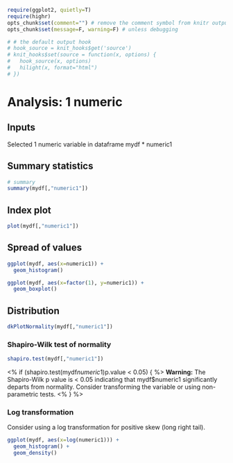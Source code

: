 ```r
require(ggplot2, quietly=T)
require(highr)
opts_chunk$set(comment="") # remove the comment symbol from knitr output
opts_chunk$set(message=F, warning=F) # unless debugging

# # the default output hook
# hook_source = knit_hooks$get('source')
# knit_hooks$set(source = function(x, options) {
#   hook_source(x, options)
#   hilight(x, format="html")
# })
```
# Analysis: 1 numeric

## Inputs

Selected 1 numeric variable in dataframe mydf
* numeric1

## Summary statistics

```r
# summary
summary(mydf[,"numeric1"])
```

## Index plot

```r
plot(mydf[,"numeric1"])
```


## Spread of values

```r
ggplot(mydf, aes(x=numeric1)) +
  geom_histogram()
```

```r
ggplot(mydf, aes(x=factor(1), y=numeric1)) +
  geom_boxplot()
```

## Distribution

```r
dkPlotNormality(mydf[,"numeric1"])
```

### Shapiro-Wilk test of normality

```r
shapiro.test(mydf[,"numeric1"])
```

<% if (shapiro.test(mydf$numeric1)$p.value < 0.05) { %>
**Warning:** The Shapiro-Wilk p value is < 0.05 indicating that mydf$numeric1 significantly departs from normality.
Consider transforming the variable or using non-parametric tests.
<% } %>

### Log transformation

Consider using a log transformation for positive skew (long right tail).

```r
ggplot(mydf, aes(x=log(numeric1))) +
  geom_histogram() +
  geom_density()
```

